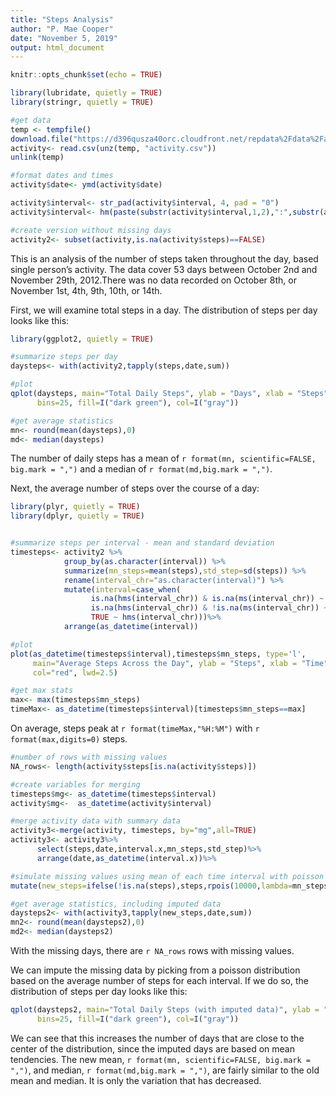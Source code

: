 ```yaml
---
title: "Steps Analysis"
author: "P. Mae Cooper"
date: "November 5, 2019"
output: html_document
---
```


```r
knitr::opts_chunk$set(echo = TRUE)
```


```r
library(lubridate, quietly = TRUE)
library(stringr, quietly = TRUE)

#get data
temp <- tempfile()
download.file("https://d396qusza40orc.cloudfront.net/repdata%2Fdata%2Factivity.zip",temp)
activity<- read.csv(unz(temp, "activity.csv"))
unlink(temp)

#format dates and times
activity$date<- ymd(activity$date)

activity$interval<- str_pad(activity$interval, 4, pad = "0")
activity$interval<- hm(paste(substr(activity$interval,1,2),":",substr(activity$interval,3,4)))

#create version without missing days
activity2<- subset(activity,is.na(activity$steps)==FALSE)
```
  
This is an analysis of the number of steps taken throughout the day, based single person's activity. The data cover 53 days between October 2nd and November 29th, 2012.There was no data recorded on October 8th, or November 1st, 4th, 9th, 10th, or 14th.  
  
First, we will examine total steps in a day. The distribution of steps per day looks like this:

```r
library(ggplot2, quietly = TRUE)

#summarize steps per day
daysteps<- with(activity2,tapply(steps,date,sum))

#plot
qplot(daysteps, main="Total Daily Steps", ylab = "Days", xlab = "Steps",
      bins=25, fill=I("dark green"), col=I("gray"))

#get average statistics
mn<- round(mean(daysteps),0)
md<- median(daysteps)
```
  
The number of daily steps has a mean of `r format(mn, scientific=FALSE, big.mark = ",")` and a median of `r format(md,big.mark = ",")`.  
  
Next, the average number of steps over the course of a day:  
  
```r
library(plyr, quietly = TRUE)
library(dplyr, quietly = TRUE)


#summarize steps per interval - mean and standard deviation
timesteps<- activity2 %>% 
            group_by(as.character(interval)) %>% 
            summarize(mn_steps=mean(steps),std_step=sd(steps)) %>% 
            rename(interval_chr="as.character(interval)") %>%
            mutate(interval=case_when(
                  is.na(hms(interval_chr)) & is.na(ms(interval_chr)) ~ hms("00:00:00"),
                  is.na(hms(interval_chr)) & !is.na(ms(interval_chr)) ~ ms(interval_chr),
                  TRUE ~ hms(interval_chr)))%>%
            arrange(as_datetime(interval))

#plot
plot(as_datetime(timesteps$interval),timesteps$mn_steps, type='l',
     main="Average Steps Across the Day", ylab = "Steps", xlab = "Time",
     col="red", lwd=2.5)

#get max stats
max<- max(timesteps$mn_steps)
timeMax<- as_datetime(timesteps$interval)[timesteps$mn_steps==max]
```
  
On average, steps peak at `r format(timeMax,"%H:%M")` with `r format(max,digits=0)` steps.

```r
#number of rows with missing values
NA_rows<- length(activity$steps[is.na(activity$steps)])

#create variables for merging
timesteps$mg<- as_datetime(timesteps$interval)
activity$mg<-  as_datetime(activity$interval)

#merge activity data with summary data
activity3<-merge(activity, timesteps, by="mg",all=TRUE)
activity3<- activity3%>%
      select(steps,date,interval.x,mn_steps,std_step)%>%
      arrange(date,as_datetime(interval.x))%>%

#simulate missing values using mean of each time interval with poisson distribution
mutate(new_steps=ifelse(!is.na(steps),steps,rpois(10000,lambda=mn_steps)))

#get average statistics, including imputed data
daysteps2<- with(activity3,tapply(new_steps,date,sum))
mn2<- round(mean(daysteps2),0)
md2<- median(daysteps2)
```
With the missing days, there are `r NA_rows` rows with missing values.  
  
We can impute the missing data by picking from a poisson distribution based on the 
average number of steps for each interval. If we do so, the distribution of steps per day looks like this:

```r
qplot(daysteps2, main="Total Daily Steps (with imputed data)", ylab = "Days", xlab = "Steps",
      bins=25, fill=I("dark green"), col=I("gray"))
```

We can see that this increases the number of days that are close to the center of the distribution, since the imputed days are based on mean tendencies. The new mean, `r format(mn, scientific=FALSE, big.mark = ",")`, and median, `r format(md,big.mark = ",")`, are fairly similar to the old mean and median. It is only the variation that has decreased.

